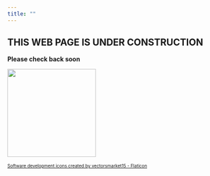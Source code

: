 ```yaml
---
title: ""
---
```


::: {.center div=""}
# THIS WEB PAGE IS UNDER CONSTRUCTION

**Please check back soon**
:::

::: {.margin div=""}
:::

![](web-development.png){fig-align="center" width="200"}

::: center
<font size = "1">

<a href="https://www.flaticon.com/free-icons/software-development" title="software development icons">Software development icons created by vectorsmarket15 - Flaticon</a>

</font>
:::
